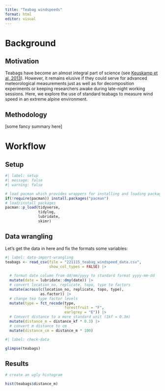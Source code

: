 ```yaml
---
title: "Teabag windspeeds"
format: html
editor: visual
---
```


# Background

## Motivation

Teabags have become an almost integral part of science (see [Keuskamp et al, 2013](https://besjournals.onlinelibrary.wiley.com/doi/10.1111/2041-210X.12097)). However, it remains elusive if they could serve for advanced meteorological measurements just as well as for decomposition experiments or keeping researchers awake during late-night working sessions. Here, we explore the use of standard teabags to measure wind speed in an extreme alpine environment.

## Methodology

\[some fancy summary here\]

# Workflow

## Setup

```r
#| label: setup
#| message: false
#| warning: false

# load pacman which provides wrappers for installing and loading packages
if(!require(pacman)) install.packages("pacman")
# load/install packages
pacman::p_load(tidyverse,
               tidylog,
               lubridate,
               skimr)
```

## Data wrangling

Let's get the data in here and fix the formats some variables:

```r
#| label: data-import-wrangling
teabags <- read_csv(file = "221115_teabag_windspeed_data.csv",
                    show_col_types = FALSE) |> 
  
  # format date column from dd/mm/yyyy to standard format yyyy-mm-dd
  mutate(date = lubridate::dmy(date)) |> 
  # convert location_no, replicate, topo, type to factors
  mutate(across(c(location_no, replicate, topo, type),
                as.factor)) |> 
  # change tea type factor levels
  mutate(type = fct_recode(type,
                           forestfruit = "F",
                           earlgrey = "E")) |> 
  # Convert distance to a more standard unit (1kf = 0.3m)
  mutate(distance_m = distance_kf * 0.3) |> 
  # convert m distance to cm
  mutate(distance_cm = distance_m * 100)

```

```r
#| label: check-data

glimpse(teabags)
```

## Results

```r
# create an ugly histogram

hist(teabags$distance_m)

```
